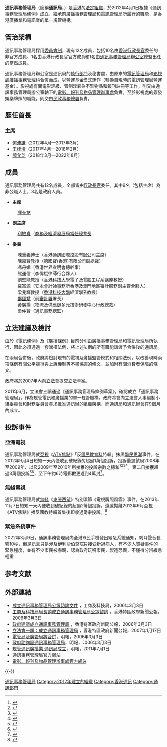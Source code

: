 {{香港公營機構基礎資訊
|中文機構名稱=通訊事務管理局
|英文機構名稱=Communications Authority
|機構標誌=Communications Authority.svg
|標誌大小=
|首長職銜=主席
|首長姓名=譚允芝
|副首長職銜=副主席
|副首長姓名=[[利敏貞|利敏貞]] 
|副首長職銜2=
|副首長姓名2=
|成立年份=2012年
|法律基礎=第616章《通訊事務管理局條例》
|聯繫部門=[[商務及經濟發展局|商務及經濟發展局]]<br>[[通訊事務管理局辦公室|通訊事務管理局辦公室]]
|類型=法定機構
|總部={{HK}}[[灣仔|灣仔]]皇后大道東213號胡忠大廈20樓及29樓
|網站={{Official website|https://www.coms-auth.hk/tc/home/index.html|官方網站}}
}}

'''通訊事務管理局'''（簡稱'''通訊局'''，{{lang-en|'''Communications Authority'''，'''CA'''}}）是[[香港|香港]]的[[法定組織|法定組織]]，於2012年4月1日根據《通訊事務管理局條例》成立，繼承前[[廣播事務管理局|廣播事務管理局]]和[[電訊管理局|電訊管理局]]所履行的職能，是香港廣播業和電訊業的單一規管機構。

==管治架構==
通訊事務管理局採用[[委員會制|委員會制]]，現有12名成員，包括10名由[[香港行政長官|香港行政長官]]委任的非官方成員、1名由香港行政長官官方成員和1名由[[通訊事務管理局辦公室|通訊事務管理局辦公室]]總監出任的當然成員。

通訊事務管理局辦公室是通訊局的[[行政机构|執行部門]]及秘書處，由原來的[[電訊管理局|電訊管理局]]和[[影視處|影視處]][[廣播事務管理科|廣播事務管理科]]合併而成，以營運基金模式運作（轉換自現時的電訊管理局營運基金）。影視處有關電影評級、管制淫褻及不雅物品和報刊註冊等工作，則交由通訊事務管理局辦公室轄下的[[電影、報刊及物品管理辦事處|電影、報刊及物品管理辦事處]]負責。至於影視處的簽發娛樂牌照的職能，則交由[[民政事務總署|民政事務總署]]負責。

==歷任首長==

===主席===
* [[何沛謙|何沛謙]]{{SBSHK|nocat}}{{SC|nocat}}{{JP|nocat}}（2012年4月—2017年3月）
* [[王桂壎|王桂壎]]{{BBSHK|nocat}}{{JP|nocat}}（2017年4月—2018年2月）
* [[譚允芝|譚允芝]]{{SC|nocat}}{{JP|nocat}}（2018年3月—2022年8月）

==成員==
通訊事務管理局共有12名成員，全部皆由[[香港特別行政區行政長官|行政長官]]委任。其中9名（包括主席）為非公職人士，3名是政府人員。
*'''主席'''
:[[譚允芝|譚允芝]]{{SC|nocat}}{{JP|nocat}}
*'''副主席'''
:[[利敏貞|利敏貞]]{{JP|nocat}}（[[商務及經濟發展局|商務及經濟發展局]][[常任秘書長|常任秘書長]]
*'''委員'''
:陳重義博士{{JP}}（香港通訊國際控股有限公司主席）
:陳嘉賢教授{{JP}}（德國寶(香港)有限公司副總裁）
:馮丹媚{{MH}}{{JP}}（香港世界宣明會總幹事）
:熊運信（李偉斌律師行合夥人）
:劉堅能教授（[[香港科技大學|香港科技大學]]電子及電腦工程系講座教授）
:羅富源（安永會計師事務所香港及澳門地區審計服務副主管合夥人）
:梁兆輝教授{{MH}}（[[香港科技大學|香港科技大學]]經濟學系教授）
:[[鄧國斌|鄧國斌]]{{GBSHK}}（前[[審計署_(香港)|審計署]]署長）
:黃廣揚{{MH}}（物流及供應鏈多元技術研發中心行政總裁）
:梁仲賢{{JP}}（通訊事務總監）

==立法建議及檢討==
由於《電訊條例》及《廣播條例》目前分別由廣播事務管理局和電訊管理局所執行，因此必須通過一套賦權法例，將上述法例的所有職能讓渡予合併後的通訊局。

在兩局合併後，政府將檢討現有的電視及廣播監管模式和相關法例，以改善現時兩項條例有關公平競爭與上訴機制等不盡協調的條文，並加附有關消費者保障的條文。

政府將於2007年內向[[香港立法會|立法會]]提交立法草案。

2011年6月，立法會三讀通過《通訊事務管理局條例草案》，確認成立「通訊事務管理局」，作為規管電訊和廣播業的單一規管機構。政府將會向立法會人事編制小組委員會和財務委員會尋求批准通訊辦的組織架構，而通訊局和通訊辦會在9個月內成立。

==投訴事件==
===亞洲電視===
通訊事務管理局就[[亞洲電視|亞視]]《[[ATV焦點|ATV焦點]]》「反[[國民教育科|國民教育科]]特輯」抹黑[[學民思潮|學民思潮]]事件，在2012年9月4日短短一天內便收到破紀錄的超過1萬個投訴，投訴量逾該局2008年至2009年、以及2009年至2010年所接獲的投訴宗數之總和<ref name="破紀錄萬封電郵轟亞視">{{cite news|url=http://hk.apple.nextmedia.com/news/art/20120905/18008377|title=批鬥學民思潮 通訊局接投訴 破紀錄萬封電郵轟亞視|date=2012年9月5日|accessdate=2012年9月5日|publisher=《[[香港蘋果日報|蘋果日報]]》|archive-date=2015年3月21日|archive-url=https://web.archive.org/web/20150321082611/http://hk.apple.nextmedia.com/news/art/20120905/18008377|dead-url=no}}</ref><ref name="《ATV 焦點》指政客利用學生">{{cite news|url=http://news.sina.com.hk/news/3/1/1/2762868/1.html|title=《ATV 焦點》指政客利用學生 學者批違持平原則|date=2012年9月5日|accessdate=2012年9月5日|publisher=《明報》|deadurl=yes|archiveurl=https://archive.is/20130107191143/http://news.sina.com.hk/news/3/1/1/2762868/1.html|archivedate=2013年1月7日}}</ref><ref name="亞視被轟抹黑學民思潮">{{cite news|url=http://www.am730.com.hk/article.php?article=120088&d=1836|title=亞視被轟抹黑學民思潮 過萬投訴《ATV焦點》|date=2012年9月5日|accessdate=2012年9月5日|publisher=《[[am730|am730]]》|archive-date=2013年10月19日|archive-url=https://web.archive.org/web/20131019204345/http://www.am730.com.hk/article.php?article=120088&d=1836|dead-url=no}}</ref><ref name="批反國教示威者亞視節目惹公憤">{{cite news|url=http://www.singpao.com/gw/xwa/201209/t20120905_384873.html|title=批反國教示威者亞視節目惹公憤|date=2012年9月5日|accessdate=2012年9月5日|publisher=《成報》}}{{dead link|date=十月 2017 |bot=InternetArchiveBot }}</ref>。第二日接獲超過3萬個投訴<ref>{{cite news|url=http://news.sina.com.hk/news/32/1/1/2763288/1.html|title=ATV焦點接3萬宗投訴|date=2012年9月5日|accessdate=2012年9月5日|publisher=《明報》|deadurl=yes|archiveurl=https://archive.is/20130107173449/http://news.sina.com.hk/news/32/1/1/2763288/1.html|archivedate=2013年1月7日}}</ref><ref>{{cite news|url=http://news.sina.com.hk/news/1684/3/1/2763274/1.html|title=針對《ATV焦點》投訴逾3萬宗|date=2012年9月5日|accessdate=2012年9月5日|publisher=《星島日報》|deadurl=yes|archiveurl=https://archive.is/20130107180836/http://news.sina.com.hk/news/1684/3/1/2763274/1.html|archivedate=2013年1月7日}}</ref>，至下午約6時電郵數更達到4萬封<ref>{{cite news|url=http://rthk.hk/rthk/news/expressnews/news.htm?expressnews&20120905&55&867485|title=當局收近4萬電郵 料投訴《ATV焦點》|date=2012年9月5日|accessdate=2012年9月5日|publisher=香港電台|deadurl=yes|archiveurl=https://web.archive.org/web/20131019211937/http://rthk.hk/rthk/news/expressnews/news.htm?expressnews&20120905&55&867485|archivedate=2013年10月19日}}</ref>。

===無綫電視===
通訊事務管理局就[[電視廣播有限公司|無綫]]《[[東張西望|東張西望]]》特別環節《電視牌照風雲》事件，在2013年11月7日短短一天內便收到破紀錄的超過2萬個投訴，遠遠拋離2012年9月亞視《ATV焦點》播反國教特輯首集後即收過萬宗投訴。<ref>{{cite news|url=http://hk.news.yahoo.com/東張西望-講發牌-接逾二萬投訴-214602615.html|title=《東張西望》講發牌 接逾二萬投訴|date=2013年11月6日|accessdate=2013年11月6日|publisher=《星島日報》|archive-date=2019年6月29日|archive-url=https://web.archive.org/web/20190629131330/https://hk.news.yahoo.com/%E6%9D%B1%E5%BC%B5%E8%A5%BF%E6%9C%9B-%E8%AC%9B%E7%99%BC%E7%89%8C-%E6%8E%A5%E9%80%BE%E4%BA%8C%E8%90%AC%E6%8A%95%E8%A8%B4-214602615.html|dead-url=no}}</ref>

=== 緊急系統事件 ===
2022年3月9日，通訊事務管理局向全港市民手機發出緊急系統通知，刺耳聲音長響10秒，但是訊息只是涉及伊利沙伯醫院只接受新冠病人，有不少人質疑事件的緊急程度，並有不少市民被嚇親，認為政府玩殘市民，製造恐慌，不懂得分辨緩急輕重

== 参考文献 ==
{{Reflist|2}}

==外部連結==
* [http://www.citb.gov.hk/ctb/chi/paper/pdf/CA_consultation_paper.pdf 成立通訊事務管理局公眾諮詢文件] {{Wayback|url=http://www.citb.gov.hk/ctb/chi/paper/pdf/CA_consultation_paper.pdf |date=20070203164954 }}，工商及科技局，2006年3月3日
* [http://www.info.gov.hk/gia/general/200603/03/P200603030232.htm 工商及科技局局長談成立通訊事務管理局公眾諮詢] {{Wayback|url=http://www.info.gov.hk/gia/general/200603/03/P200603030232.htm |date=20190902202617 }}，香港特區政府新聞公報，2006年3月3日
* [http://www.info.gov.hk/gia/general/200603/03/P200603030160.htm 政府建議成立通訊事務管理局] {{Wayback|url=http://www.info.gov.hk/gia/general/200603/03/P200603030160.htm |date=20191028061748 }}，香港特區政府新聞公報，2006年3月3日
* [http://www.info.gov.hk/gia/general/200701/17/P200701170177.htm 立法會一題：成立通訊事務管理局] {{Wayback|url=http://www.info.gov.hk/gia/general/200701/17/P200701170177.htm |date=20191030111321 }}，香港特區政府新聞公報，2007年1月17日
* [http://hk.news.yahoo.com/060303/12/1lprq.html 電管局及廣管局將合併]，明報，2006年3月3日
* [http://hk.news.yahoo.com/060303/12/1lps5.html 政府諮詢設通訊事務管理局]，明報，2006年3月3日
* [http://news.sina.com.hk/news/2/1/1/2370275/1.html 規管通訊廣播業 通訊局成立]{{dead link|date=2018年4月 |bot=InternetArchiveBot |fix-attempted=yes }}，明報，2011年7月1日
*[http://www.coms-auth.hk/tc/home/index.html 通訊事務管理局官方網站] {{Wayback|url=http://www.coms-auth.hk/tc/home/index.html |date=20191025201429 }}
*[http://www.ofnaa.gov.hk/chi/home/index.htm 電影、報刊及物品管理辦事處官方網站] {{Wayback|url=http://www.ofnaa.gov.hk/chi/home/index.htm |date=20210413001920 }}

{{-}}
{{香港廣播電台}}
{{香港電視台}}
{{香港公营机构}}

[[Category:香港公營機構|通訊事務管理局]]
[[Category:2012年建立的組織|Category:2012年建立的組織]]
[[Category:香港通訊|Category:香港通訊]]
[[Category:通訊部門|Category:通訊部門]]